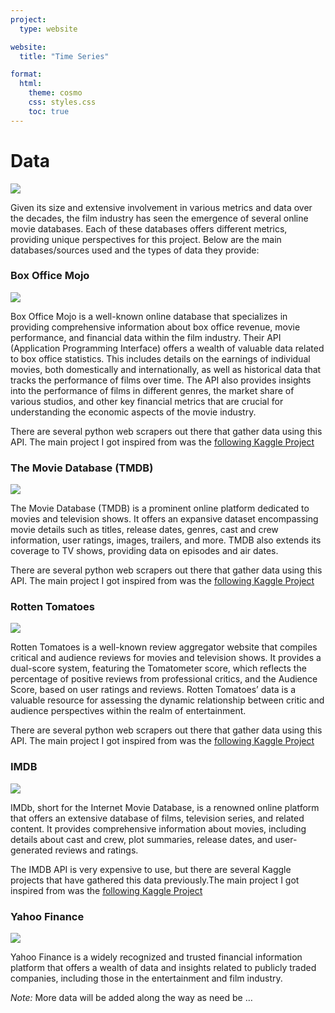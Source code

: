 ```yaml
---
project:
  type: website

website:
  title: "Time Series"

format:
  html:
    theme: cosmo
    css: styles.css
    toc: true
---
```


# Data  

![](img/Data.png)

Given its size and extensive involvement in various metrics and data over the decades, the film industry has seen the emergence of several online movie databases. Each of these databases offers different metrics, providing unique perspectives for this project. Below are the main databases/sources used and the types of data they provide:

### Box Office Mojo

![](img/Box_Office_Mojo_Logo.jpg)

Box Office Mojo is a well-known online database that specializes in providing comprehensive information about box office revenue, movie performance, and financial data within the film industry. Their API (Application Programming Interface) offers a wealth of valuable data related to box office statistics. This includes details on the earnings of individual movies, both domestically and internationally, as well as historical data that tracks the performance of films over time. The API also provides insights into the performance of films in different genres, the market share of various studios, and other key financial metrics that are crucial for understanding the economic aspects of the movie industry. 

There are several python web scrapers out there that gather data using this API. The main project I got inspired from was the [following Kaggle Project](https://www.kaggle.com/code/jonbown/web-scraping-box-office-data-with-python/output?select=weekend_summary_1998.csv)


### The Movie Database (TMDB)

![](img/tmdb.webp)

The Movie Database (TMDB) is a prominent online platform dedicated to movies and television shows. It offers an expansive dataset encompassing movie details such as titles, release dates, genres, cast and crew information, user ratings, images, trailers, and more. TMDB also extends its coverage to TV shows, providing data on episodes and air dates.

There are several python web scrapers out there that gather data using this API. The main project I got inspired from was the [following Kaggle Project](https://www.kaggle.com/datasets/rounakbanik/the-movies-dataset)


### Rotten Tomatoes

![](img/rt.jpg.webp)

Rotten Tomatoes is a well-known review aggregator website that compiles critical and audience reviews for movies and television shows. It provides a dual-score system, featuring the Tomatometer score, which reflects the percentage of positive reviews from professional critics, and the Audience Score, based on user ratings and reviews. Rotten Tomatoes' data is a valuable resource for assessing the dynamic relationship between critic and audience perspectives within the realm of entertainment.

There are several python web scrapers out there that gather data using this API. The main project I got inspired from was the [following Kaggle Project](https://www.kaggle.com/datasets/stefanoleone992/rotten-tomatoes-movies-and-critic-reviews-dataset?select=rotten_tomatoes_movies.csv)


### IMDB

![](img/imdb.svg.png)

IMDb, short for the Internet Movie Database, is a renowned online platform that offers an extensive database of films, television series, and related content. It provides comprehensive information about movies, including details about cast and crew, plot summaries, release dates, and user-generated reviews and ratings.

The IMDB API is very expensive to use, but there are several Kaggle projects that have gathered this data previously.The main project I got inspired from was the [following Kaggle Project](https://www.kaggle.com/datasets/lakshmi25npathi/imdb-dataset-of-50k-movie-reviews)


### Yahoo Finance

![](img/yahoo.png)

Yahoo Finance is a widely recognized and trusted financial information platform that offers a wealth of data and insights related to publicly traded companies, including those in the entertainment and film industry.

*Note:* More data will be added along the way as need be ...




